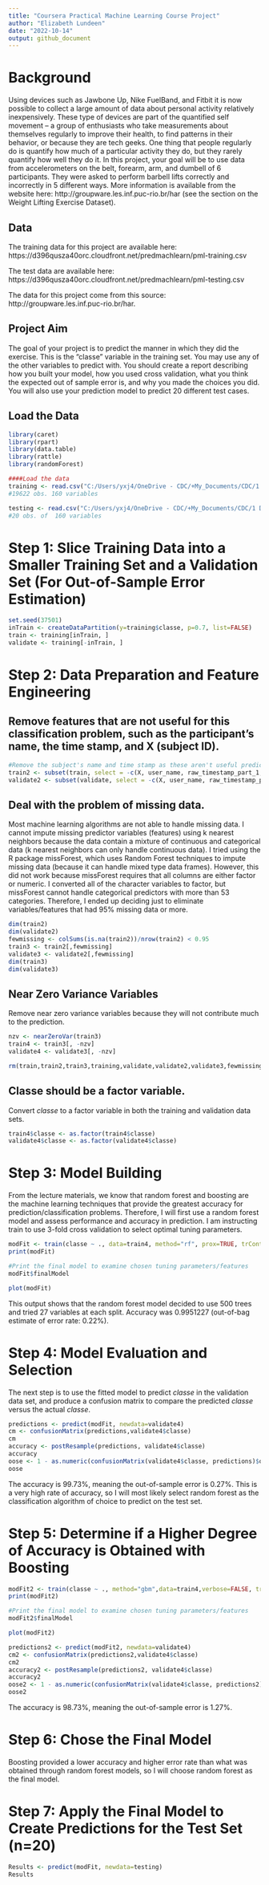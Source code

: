 ---
title: "Coursera Practical Machine Learning Course Project"
author: "Elizabeth Lundeen"
date: "2022-10-14"
output: github_document
---

# Background
Using devices such as Jawbone Up, Nike FuelBand, and Fitbit it is now possible to collect a large amount of data about personal activity relatively inexpensively. These type of devices are part of the quantified self movement – a group of enthusiasts who take measurements about themselves regularly to improve their health, to find patterns in their behavior, or because they are tech geeks. One thing that people regularly do is quantify how much of a particular activity they do, but they rarely quantify how well they do it. In this project, your goal will be to use data from accelerometers on the belt, forearm, arm, and dumbell of 6 participants. They were asked to perform barbell lifts correctly and incorrectly in 5 different ways. More information is available from the website here: http://groupware.les.inf.puc-rio.br/har (see the section on the Weight Lifting Exercise Dataset). 

## Data 
The training data for this project are available here: 
https://d396qusza40orc.cloudfront.net/predmachlearn/pml-training.csv

The test data are available here:
https://d396qusza40orc.cloudfront.net/predmachlearn/pml-testing.csv

The data for this project come from this source: http://groupware.les.inf.puc-rio.br/har. 

## Project Aim
The goal of your project is to predict the manner in which they did the exercise. This is the "classe" variable in the training set. You may use any of the other variables to predict with. You should create a report describing how you built your model, how you used cross validation, what you think the expected out of sample error is, and why you made the choices you did. You will also use your prediction model to predict 20 different test cases. 

## Load the Data

```{r}
library(caret)
library(rpart)
library(data.table)
library(rattle)
library(randomForest)

####Load the data
training <- read.csv("C:/Users/yxj4/OneDrive - CDC/+My_Documents/CDC/1 DDT/Data Modernization/Coursera/Hopkins Data Science Specialization/8 Practical Machine Learning/3 Course Project/pml-training.csv")
#19622 obs. 160 variables

testing <- read.csv("C:/Users/yxj4/OneDrive - CDC/+My_Documents/CDC/1 DDT/Data Modernization/Coursera/Hopkins Data Science Specialization/8 Practical Machine Learning/3 Course Project/pml-testing.csv")
#20 obs. of  160 variables
```

# Step 1: Slice Training Data into a Smaller Training Set and a Validation Set (For Out-of-Sample Error Estimation)
```{r}
set.seed(37501)
inTrain <- createDataPartition(y=training$classe, p=0.7, list=FALSE)
train <- training[inTrain, ]
validate <- training[-inTrain, ]
```


# Step 2: Data Preparation and Feature Engineering

## Remove features that are not useful for this classification problem, such as the participant's name, the time stamp, and X (subject ID).

```{r}
#Remove the subject's name and time stamp as these aren't useful predictors
train2 <- subset(train, select = -c(X, user_name, raw_timestamp_part_1, raw_timestamp_part_2, cvtd_timestamp))
validate2 <- subset(validate, select = -c(X, user_name, raw_timestamp_part_1, raw_timestamp_part_2, cvtd_timestamp))
```

## Deal with the problem of missing data.

Most machine learning algorithms are not able to handle missing data. I cannot impute missing predictor variables (features) using k nearest neighbors because the data contain a mixture of continuous and categorical data (k nearest neighbors can only handle continuous data). I tried using the R package missForest, which uses Random Forest techniques to impute missing data (because it can handle mixed type data frames). However, this did not work because missForest requires that all columns are either factor or numeric. I converted all of the character variables to factor, but missForest cannot handle categorical predictors with more than 53 categories. Therefore, I ended up deciding just to eliminate variables/features that had 95% missing data or more.


```{r}
dim(train2)
dim(validate2)
fewmissing <- colSums(is.na(train2))/nrow(train2) < 0.95
train3 <- train2[,fewmissing]
validate3 <- validate2[,fewmissing]
dim(train3)
dim(validate3)
```


## Near Zero Variance Variables 

Remove near zero variance variables because they will not contribute much to the prediction.

```{r}
nzv <- nearZeroVar(train3)
train4 <- train3[, -nzv]
validate4 <- validate3[, -nzv]
```

```{r}
rm(train,train2,train3,training,validate,validate2,validate3,fewmissing,nzv,inTrain)
```

## Classe should be a factor variable.

Convert *classe* to a factor variable in both the training and validation data sets.

```{r}
train4$classe <- as.factor(train4$classe)
validate4$classe <- as.factor(validate4$classe)
```


# Step 3: Model Building

From the lecture materials, we know that random forest and boosting are the machine learning techniques that provide the greatest accuracy for prediction/classification problems. Therefore, I will first use a random forest model and assess performance and accuracy in prediction. I am instructing train to use 3-fold cross validation to select optimal tuning parameters.

```{r}
modFit <- train(classe ~ ., data=train4, method="rf", prox=TRUE, trControl = trainControl(method="cv",number=3))
print(modFit)

#Print the final model to examine chosen tuning parameters/features
modFit$finalModel

plot(modFit)

```
This output shows that the random forest model decided to use 500 trees and tried 27 variables at each split. Accuracy was 0.9951227 (out-of-bag estimate of error rate: 0.22%).

# Step 4: Model Evaluation and Selection

The next step is to use the fitted model to predict *classe* in the validation data set, and produce a confusion matrix to compare the predicted *classe* versus the actual *classe*.

```{r}
predictions <- predict(modFit, newdata=validate4)
cm <- confusionMatrix(predictions,validate4$classe)
cm
accuracy <- postResample(predictions, validate4$classe)
accuracy
oose <- 1 - as.numeric(confusionMatrix(validate4$classe, predictions)$overall[1])
oose
```
The accuracy is 99.73%, meaning the out-of-sample error is 0.27%. This is a very high rate of accuracy, so I will most likely select random forest as the classification algorithm of choice to predict on the test set.


# Step 5: Determine if a Higher Degree of Accuracy is Obtained with Boosting

```{r}
modFit2 <- train(classe ~ ., method="gbm",data=train4,verbose=FALSE, trControl = trainControl(method="cv",number=3))
print(modFit2)

#Print the final model to examine chosen tuning parameters/features
modFit2$finalModel

plot(modFit2)

predictions2 <- predict(modFit2, newdata=validate4)
cm2 <- confusionMatrix(predictions2,validate4$classe)
cm2
accuracy2 <- postResample(predictions2, validate4$classe)
accuracy2
oose2 <- 1 - as.numeric(confusionMatrix(validate4$classe, predictions2)$overall[1])
oose2
```

The accuracy is 98.73%, meaning the out-of-sample error is 1.27%. 


# Step 6: Chose the Final Model
Boosting provided a lower accuracy and higher error rate than what was obtained through random forest models, so I will choose random forest as the final model.


# Step 7: Apply the Final Model to Create Predictions for the Test Set (n=20)

```{r}
Results <- predict(modFit, newdata=testing)
Results
```





